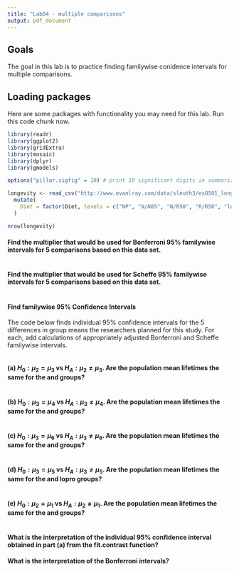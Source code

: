 ```yaml
---
title: "Lab04 - multiple comparisons"
output: pdf_document
---
```


## Goals

The goal in this lab is to practice finding familywise conidence intervals for multiple comparisons.

## Loading packages

Here are some packages with functionality you may need for this lab.  Run this code chunk now.

```r
library(readr)
library(ggplot2)
library(gridExtra)
library(mosaic)
library(dplyr)
library(gmodels)

options("pillar.sigfig" = 10) # print 10 significant digits in summarize output

longevity <- read_csv("http://www.evanlray.com/data/sleuth3/ex0501_longevity.csv") %>%
  mutate(
    Diet = factor(Diet, levels = c("NP", "N/N85", "N/R50", "R/R50", "lopro", "N/R40"))
  )

nrow(longevity)
```

#### Find the multiplier that would be used for Bonferroni 95% familywise intervals for 5 comparisons based on this data set.

```r

```

#### Find the multiplier that would be used for Scheffe 95% familywise intervals for 5 comparisons based on this data set.

```r

```


#### Find familywise 95% Confidence Intervals

The code below finds individual 95% confidence intervals for the 5 differences in group means the researchers planned for this study.  For each, add calculations of appropriately adjusted Bonferroni and Scheffe familywise intervals.

```r

```

#### (a) $H_0: \mu_2 = \mu_3$ vs $H_A: \mu_2 \neq \mu_3$.  Are the population mean lifetimes the same for the \textbf{N/N85} and \textbf{N/R50} groups?

```r

```

#### (b) $H_0: \mu_3 = \mu_4$ vs $H_A: \mu_3 \neq \mu_4$.  Are the population mean lifetimes the same for the \textbf{N/R50} and \textbf{R/R50} groups?

```r

```

#### (c) $H_0: \mu_3 = \mu_6$ vs $H_A: \mu_3 \neq \mu_6$.  Are the population mean lifetimes the same for the \textbf{N/R50} and \textbf{N/R40} groups?

```r

```

#### (d) $H_0: \mu_3 = \mu_5$ vs $H_A: \mu_3 \neq \mu_5$.  Are the population mean lifetimes the same for the \textbf{N/R50} and \textbf{N/R50} lopro groups?

```r

```

#### (e) $H_0: \mu_2 = \mu_1$ vs $H_A: \mu_2 \neq \mu_1$.  Are the population mean lifetimes the same for the \textbf{N/N85} and \textbf{NP} groups?

```r

```

#### What is the interpretation of the individual 95% confidence interval obtained in part (a) from the fit.contrast function?



#### What is the interpretation of the Bonferroni intervals?  



